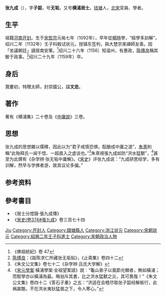 {{Otheruses|other=名为张九成的其他人物|張韶}}

'''张九成'''（{{bd|1092年||1159年|catIdx=Z張}}），字'''子韶'''，号'''无垢'''，又号'''横浦居士'''。[[钱塘县|钱塘]]人，[[北宋|北宋]]官員、學者。

==生平==
祖籍[[河南|河南]][[开封|开封]]。生于[[宋哲宗|宋哲宗]]元祐七年（1092年），早年從[[楊時_(宋朝)|楊時]]學，“經學多訓解”，绍兴二年（1132年）壬子科殿试状元，授镇东签判，與大慧宗杲禪師友善。因「坐議朝廷」謫居南安軍。<ref>《佛祖統紀》卷 47</ref>绍兴二十六年（1156）知温州，有惠政，[[陈傅良|陈傅良]]稱其敏于政事。<ref>[[陈傅良|陈傅良]]：《跋陈求仁所藏张无垢贴》，《止斋集》卷四十二</ref>绍兴二十九年（1159年）卒。

== 身后 ==
寶慶初，特贈太師，封崇國公，諡'''文忠'''。

== 著作 ==
著有《横浦集》二十卷及《[[s:中庸説_(四部叢刊本)|中庸說]]》三卷。

== 思想 ==
张九成的思想雜以儒釋，因此以为“君子戒慎恐惧，酝酿成中庸之道”，[[朱熹|朱熹]]則稱“此殆释氏一闻千悟、一超直入之虚谈也。”<ref>《朱文公文集》卷七十二《杂学辨·吕氏大学解》</ref>朱熹視張九成如防“洪水猛獸”，<ref>《[[宋元學案|宋元學案]]·橫浦學案·全祖望案語》說︰“龜山弟子以風節光顯者，無如橫浦；而駁學亦以橫浦為最。晦翁斥其書，比之洪水猛獸之災，其可畏哉！”《朱文公文集》卷四十二《答石子重》之五：“洪适在会稽尽取张子韶经解板行，此祸甚酷，不在洪水夷狄猛兽之下，令人寒心。”</ref>甚至为此撰有《杂学辨·张无垢中庸解》。《[[宋史|宋史]]》评张九成说：“九成研思经学，多有训解，然早与学佛者游，故其议论多偏。”

== 参考资料 ==
{{reflist}}

==參考書目==
*《居士分燈錄·張九成傳》
*《[[宋史|宋史/卷374#張九成]]》卷三百七十四

{{Authority control}}
{{DEFAULTSORT:Zhang张}}
[[Category:张姓|Jiu]]
[[Category:开封人|Category:开封人]]
[[Category:錢塘縣人|Category:錢塘縣人]]
[[Category:浙江状元|Category:浙江状元]]
[[Category:宋朝狀元|Category:宋朝狀元]]
[[Category:紹興二年壬子科進士|Category:紹興二年壬子科進士]]
[[Category:宋朝政治人物|Category:宋朝政治人物]]